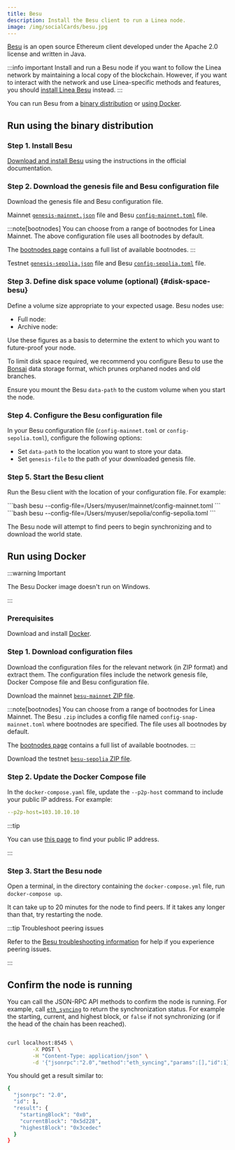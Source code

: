 ```yaml
---
title: Besu
description: Install the Besu client to run a Linea node.
image: /img/socialCards/besu.jpg
---
```




[Besu](https://besu.hyperledger.org/) is an open source Ethereum client
developed under the Apache 2.0 license and written in Java.

:::info important Install and run a Besu node if you want to follow the Linea
network by maintaining a local copy of the blockchain. However, if you want to
interact with the network and use Linea-specific methods and features, you
should [install Linea Besu](./linea-besu.mdx) instead. :::

You can run Besu from a
[binary distribution](#run-using-the-binary-distribution) or
[using Docker](#run-using-docker).

## Run using the binary distribution

### Step 1. Install Besu

[Download and install Besu](https://besu.hyperledger.org/public-networks/get-started/install/binary-distribution)
using the instructions in the official documentation.

### Step 2. Download the genesis file and Besu configuration file

Download the genesis file and Besu configuration file.

<Tabs groupId="networks" className="my-tabs">
  <TabItem value="mainnet" label="Mainnet">
  
  Mainnet [`genesis-mainnet.json`](pathname:///files/besu/genesis-mainnet.json) file and Besu
  [`config-mainnet.toml`](pathname:///files/besu/config-mainnet.toml) file.

:::note[bootnodes] You can choose from a range of bootnodes for Linea Mainnet.
The above configuration file uses all bootnodes by default.

The [bootnodes page](bootnodes.mdx) contains a full list of available bootnodes.
:::

  </TabItem>
  <TabItem value="Linea Sepolia" label="Linea Sepolia">
  
  Testnet [`genesis-sepolia.json`](pathname:///files/besu/genesis-sepolia.json) file and Besu
  [`config-sepolia.toml`](pathname:///files/besu/config-sepolia.toml) file.
  
  </TabItem>

</Tabs>

### Step 3. Define disk space volume (optional) \{#disk-space-besu}

Define a volume size appropriate to your expected usage. Besu nodes use:

- Full node:
  <NodeSize network="mainnet" cluster="linea-prod-eks" pvc="data-linea-besu-full-0" />
- Archive node:
  <NodeSize network="mainnet" cluster="linea-prod-eks" pvc="data-linea-besu-archive-v2-0" />

<LastUpdated />

Use these figures as a basis to determine the extent to which you want to
future-proof your node.

To limit disk space required, we recommend you configure Besu to use the
[Bonsai](https://besu.hyperledger.org/public-networks/concepts/data-storage-formats#bonsai-tries)
data storage format, which prunes orphaned nodes and old branches.

Ensure you mount the Besu `data-path` to the custom volume when you start the
node.

<VolumeCreation />

### Step 4. Configure the Besu configuration file

In your Besu configuration file (`config-mainnet.toml` or
`config-sepolia.toml`), configure the following options:

- Set `data-path` to the location you want to store your data.
- Set `genesis-file` to the path of your downloaded genesis file.

### Step 5. Start the Besu client

Run the Besu client with the location of your configuration file. For example:

<Tabs groupId="networks" className="my-tabs">
  <TabItem value="mainnet" label="Mainnet">
    ```bash besu --config-file=/Users/myuser/mainnet/config-mainnet.toml ```
  </TabItem>
  <TabItem value="Linea Sepolia" label="Linea Sepolia">
    ```bash besu --config-file=/Users/myuser/sepolia/config-sepolia.toml ```
  </TabItem>
</Tabs>

The Besu node will attempt to find peers to begin synchronizing and to download
the world state.

## Run using Docker

:::warning Important

The Besu Docker image doesn't run on Windows.

:::

### Prerequisites

Download and install [Docker](https://www.docker.com/products/docker-desktop/).

### Step 1. Download configuration files

Download the configuration files for the relevant network (in ZIP format) and
extract them. The configuration files include the network genesis file, Docker
Compose file and Besu configuration file.

<Tabs groupId="networks" className="my-tabs">
  <TabItem value="mainnet" label="Mainnet">
  
  Download the mainnet [`besu-mainnet` ZIP file](pathname:///files/besu/besu-mainnet.zip).

:::note[bootnodes] You can choose from a range of bootnodes for Linea Mainnet.
The Besu `.zip` includes a config file named `config-snap-mainnet.toml` where
bootnodes are specified. The file uses all bootnodes by default.

The [bootnodes page](bootnodes.mdx) contains a full list of available bootnodes.
:::

  </TabItem>
  <TabItem value="Linea Sepolia" label="Linea Sepolia">
  
  Download the testnet [`besu-sepolia` ZIP file](pathname:///files/besu/besu-sepolia.zip).
  
  </TabItem>
</Tabs>

### Step 2. Update the Docker Compose file

In the `docker-compose.yaml` file, update the `--p2p-host` command to include
your public IP address. For example:

```yaml
--p2p-host=103.10.10.10
```

:::tip

You can use [this page](https://www.whatismyip.com/) to find your public IP
address.

:::

### Step 3. Start the Besu node

Open a terminal, in the directory containing the `docker-compose.yml` file, run
`docker-compose up`.

It can take up to 20 minutes for the node to find peers. If it takes any longer
than that, try restarting the node.

:::tip Troubleshoot peering issues

Refer to the
[Besu troubleshooting information](https://besu.hyperledger.org/public-networks/how-to/troubleshoot/peering)
for help if you experience peering issues.

:::

## Confirm the node is running

You can call the JSON-RPC API methods to confirm the node is running. For
example, call
[`eth_syncing`](https://besu.hyperledger.org/public-networks/reference/api#eth_syncing)
to return the synchronization status. For example the starting, current, and
highest block, or `false` if not synchronizing (or if the head of the chain has
been reached).

```bash

curl localhost:8545 \
        -X POST \
        -H "Content-Type: application/json" \
        -d '{"jsonrpc":"2.0","method":"eth_syncing","params":[],"id":1}'

```

You should get a result similar to:

```bash
{
  "jsonrpc": "2.0",
  "id": 1,
  "result": {
    "startingBlock": "0x0",
    "currentBlock": "0x5d228",
    "highestBlock": "0x3cedec"
  }
}
```
